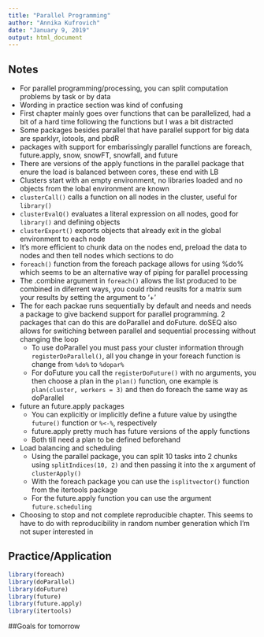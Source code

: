 ```yaml
---
title: "Parallel Programming"
author: "Annika Kufrovich"
date: "January 9, 2019"
output: html_document
---
```



## Notes
* For parallel programming/processing, you can split computation problems by task or by data 
* Wording in practice section was kind of confusing 
* First chapter mainly goes over functions that can be parallelized, had a bit of a hard time following the functions but I was a bit distracted
* Some packages besides parallel that have parallel support for big data are sparklyr, iotools, and pbdR 
* packages with support for embarissingly parallel functions are foreach, future.apply, snow, snowFT, snowfall, and future
* There are versions of the apply functions in the parallel package that enure the load is balanced between cores, these end with LB 
* Clusters start with an empty environment, no libraries loaded and no objects from the lobal environment are known 
* `clusterCall()` calls a function on all nodes in the cluster, useful for `library()`
* `clusterEvalQ()` evaluates a literal expression on all nodes, good for `library()` and defining objects 
* `clusterExport()` exports objects that already exit in the global environment to each node 
* It's more efficient to chunk data on the nodes end, preload the data to nodes and then tell nodes which sections to do 
* `foreach()` function from the foreach package allows for using %do% which seems to be an alternative way of piping for parallel processing 
* The .combine argument in `foreach()` allows the list produced to be combined in diferrent ways, you could rbind reuslts for a matrix sum your results by setting the argument to '+' 
* The for each packae runs sequentially by default and needs and needs a package to give backend support for parallel programming. 2 packages that can do this are doParallel and doFuture. doSEQ also allows for switiching between parallel and sequential processing without changing the loop 
    + To use doParallel you must pass your cluster information through `registerDoParallel()`, all you change in your foreach function is change from `%do%` to `%dopar%` 
    + For doFuture you call the `registerDoFuture()` with no arguments, you then choose a plan in the `plan()`  function, one example is `plan(cluster, workers = 3)` and then do foreach the same way as doParallel 
* future an future.apply packages 
    + You can explicitly or implicitly define a future value by usingthe `future()` function or `%<-%`, respectively 
    + future.apply pretty much has future versions of the apply functions 
    + Both till need a plan to be defined beforehand 
* Load balancing and scheduling 
    + Using the parallel package, you can split 10 tasks into 2 chunks using `splitIndices(10, 2)` and then passing it into the x argument of `clusterApply()` 
    + With the foreach package you can use the `isplitvector()` function from the itertools package 
    + For the future.apply function you can use the argument `future.scheduling`
* Choosing to stop and not complete reproducible chapter. This seems to have to do with reproducibility in random number generation which I'm not super interested in


## Practice/Application

```r
library(foreach)
library(doParallel)
library(doFuture)
library(future)
library(future.apply)
library(itertools)
```


##Goals for tomorrow


